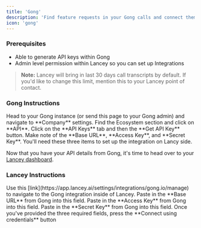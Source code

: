 ```yaml
---
title: 'Gong'
description: 'Find feature requests in your Gong calls and connect them to your product initatives automatically.'
icon: 'gong'
---
```


### Prerequisites

- Able to generate API keys within Gong
- Admin level permission within Lancey so you can set up Integrations

> **Note:** Lancey will bring in last 30 days call transcripts by default. If you'd like to change this limit, mention this to your Lancey point of contact.


### Gong Instructions
<Steps>
  <Step title="Company Settings">
    Head to your Gong instance (or send this page to your Gong admin) and navigate to **Company** settings.
  </Step>
  <Step title="Ecosystem / API">
    Find the Ecosystem section and click on **API**.
  </Step>
  <Step title="API Keys">
    Click on the **API Keys** tab and then the **Get API Key** button.
  </Step>
  <Step title="Details">
    Make note of the **Base URL**, **Access Key**, and **Secret Key**. You'll need these three items to set up the integration on Lancy side.
  </Step>
</Steps>

Now that you have your API details from Gong, it's time to head over to your [Lancey dashboard](https://app.lancey.ai). 

### Lancey Instructions
<Steps>
  <Step title="Finding Gong integration">
    Use this [link](https://app.lancey.ai/settings/integrations/gong.io/manage) to navigate to the Gong integration inside of Lancey.
  </Step>
  <Step title="API Url">
    Paste in the **Base URL** from Gong into this field. 
  </Step>
  <Step title="Access Key">
    Paste in the **Access Key** from Gong into this field. 
  </Step>
  <Step title="Access Key Secret">
    Paste in the **Secret Key** from Gong into this field. 
  </Step>
  <Step title="Test connection">
    Once you've provided the three required fields, press the **Connect using credentials** button
  </Step>
</Steps>